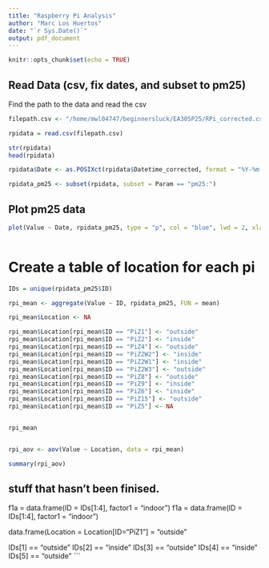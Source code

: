 ```yaml
---
title: "Raspberry Pi Analysis"
author: "Marc Los Huertos"
date: "`r Sys.Date()`"
output: pdf_document
---
```


```r
knitr::opts_chunk$set(echo = TRUE)
```

## Read Data (csv, fix dates, and subset to pm25)

Find the path to the data and read the csv

```r
filepath.csv <- "/home/mwl04747/beginnersluck/EA30SP25/RPi_corrected.csv"

rpidata = read.csv(filepath.csv)

str(rpidata)
head(rpidata)

rpidata$Date <- as.POSIXct(rpidata$Datetime_corrected, format = "%Y-%m-%d %H:%M:%S")

rpidata_pm25 <- subset(rpidata, subset = Param == "pm25:")
```
## Plot pm25 data

```r
plot(Value ~ Date, rpidata_pm25, type = "p", col = "blue", lwd = 2, xlab = "Date", ylab = "pm25", main = "pm25 data from RPi", cex=.2, pch=20)
  
```


# Create a table of location for each pi

```r
IDs = unique(rpidata_pm25$ID)

rpi_mean <- aggregate(Value ~ ID, rpidata_pm25, FUN = mean)

rpi_mean$Location <- NA

rpi_mean$Location[rpi_mean$ID == "PiZ1"] <- "outside"
rpi_mean$Location[rpi_mean$ID == "PiZ2"] <- "inside"
rpi_mean$Location[rpi_mean$ID == "PiZ4"] <- "outside"
rpi_mean$Location[rpi_mean$ID == "PiZ2W2"] <- "inside"
rpi_mean$Location[rpi_mean$ID == "PiZ2W1"] <- "inside"
rpi_mean$Location[rpi_mean$ID == "PiZ2W3"] <- "outside"
rpi_mean$Location[rpi_mean$ID == "PiZ8"] <- "outside"
rpi_mean$Location[rpi_mean$ID == "PiZ9"] <- "inside"
rpi_mean$Location[rpi_mean$ID == "PiZ6"] <- "inside"
rpi_mean$Location[rpi_mean$ID == "PiZ15"] <- "outside"
rpi_mean$Location[rpi_mean$ID == "PiZ5"] <- NA


rpi_mean


rpi_aov <- aov(Value ~ Location, data = rpi_mean)

summary(rpi_aov)


```



## stuff that hasn't been finised.


f1a = data.frame(ID = IDs[1:4], factor1 = "indoor")
f1a = data.frame(ID = IDs[1:4], factor1 = "indoor")


data.frame(Location = Location[ID="PiZ1"] = "outside"


IDs[1] == "outside"
IDs[2] == "inside"
IDs[3] == "outside"
IDs[4] == "inside"
IDs[5] == "outside"
```
